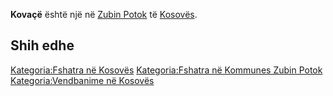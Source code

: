 {{Fshat në 
 | Emri                = Kovaçë
 | EmriAlt                = 
 | NAME_SHORT_FORM=      
 | NAME_GENERIC=      
 | NAME_SORT_NAME_RO=      KOVACE
 | FULL_NAME_RO = Kovaçë
 | FULL_NAME_ND_RO=Kovace
 | SORT_NAME_RG=KOVACE
 | FULL_NAME_RG=Kovaçë
 | FULL_NAME_ND_RG=Kovace
 | SRP_NAME_SHORT_FORM=      
 | SRP_NAME_GENERIC=      
 | SRP_NAME_SORT_NAME_RO=      
 | SRP_FULL_NAME_RO = 
 | SRP_FULL_NAME_ND_RO=
 | SRP_SORT_NAME_RG=
 | SRP_FULL_NAME_RG=
 | SRP_FULL_NAME_ND_RG=
 | Emri (Rasa dhanore) = 
 | Figura              = 
 | Shteti              = Kosovo
 | Komuna              = Zubin Potok
 | Kodi postar         = 
 | Sipërfaqja          = 

 | Popullsia           = 

 | Regj. i popullsisë  = 
 | Dend. e popullsisë  = 
 | Faqja zyrtare       = 
 <!--- Koordinatat ----> 
 | Gjerësia            = 42.926944
 | Gjatësia            = 20.645
 | Lartësia            = 
}}
'''Kovaçë''' është një [[]] në [[Zubin Potok]] të [[Kosovës]].

<!-- == Gjeografia == -->
<!-- == Historia == -->
<!-- == Demografia == -->
== Shih edhe ==
{{Komuna Zubin Potok}}
{{Kosovo-Administrata-Cung}}

[[Kategoria:Fshatra në Kosovës]]
[[Kategoria:Fshatra në Kommunes Zubin Potok]]
[[Kategoria:Vendbanime në Kosovës]]